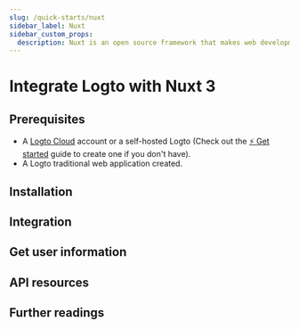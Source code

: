 ```yaml
---
slug: /quick-starts/nuxt
sidebar_label: Nuxt
sidebar_custom_props:
  description: Nuxt is an open source framework that makes web development intuitive and powerful.
---
```




# Integrate Logto with Nuxt 3

<GuideTip />

## Prerequisites

- A [Logto Cloud](https://cloud.logto.io) account or a self-hosted Logto (Check out the [⚡ Get started](/docs/tutorials/get-started/) guide to create one if you don't have).
- A Logto traditional web application created.

## Installation

<Installation />

## Integration

<Integration />

## Get user information

<GetUserInformation />

## API resources

<ApiResources />

## Further readings

<FurtherReadings />
